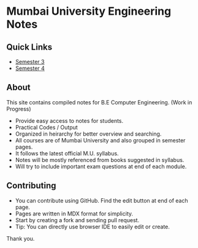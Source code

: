 # Mumbai University Engineering Notes

## Quick Links

- [Semester 3](/sem3)
- [Semester 4](/sem4)

## About

This site contains compiled notes for B.E Computer Engineering. (Work in Progress)

- Provide easy access to notes for students.
- Practical Codes / Output
- Organized in heirarchy for better overview and searching.
- All courses are of Mumbai University and also grouped in semester pages.
- It follows the latest official M.U. syllabus.
- Notes will be mostly referenced from books suggested in syllabus.
- Will try to include important exam questions at end of each module.

## Contributing

- You can contribute using GitHub. Find the edit button at end of each page.
- Pages are written in MDX format for simplicity.
- Start by creating a fork and sending pull request.
- Tip: You can directly use browser IDE to easily edit or create.

Thank you.
